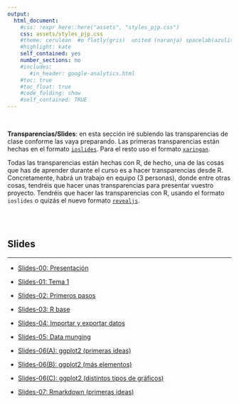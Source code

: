 ```yaml
---
output:
  html_document:
    #css: !expr here::here("assets", "styles_pjp.css") 
    css: assets/styles_pjp.css
    #theme: cerulean  #o flatly(gris)  united (naranja) spacelab(azulito) o yeti o faltly o sandstone
    #highlight: kate 
    self_contained: yes
    number_sections: no
    #includes:
       #in_header: google-analytics.html
    #toc: true
    #toc_float: true
    #code_folding: show
    #self_contained: TRUE
---
```




<br>


<div class = "blue">
**Transparencias/Slides**: en esta sección iré subiendo las transparencias de clase conforme las vaya preparando. Las primeras transparencias están hechas en el formato [`ioslides`](https://bookdown.org/yihui/rmarkdown/ioslides-presentation.html){target="_blank"}. Para el resto uso el formato [`xaringan`](https://bookdown.org/yihui/rmarkdown/xaringan.html){target="_blank"}.

Todas las transparencias están hechas con R, de hecho, una de las cosas que has de aprender durante el curso es a hacer transparencias desde R. Concretamente, habrá un trabajo en equipo (3 personas), donde entre otras cosas, tendréis que hacer unas transparencias para presentar vuestro proyecto. Tendréis que hacer las transparencias con R, usando el formato `ioslides` o quizás el nuevo formato [`revealjs`](https://quarto.org/docs/presentations/revealjs/){target="_blank"}.
</div>

<br><br>

## Slides

-------------------


- [Slides-00: Presentación](./slides/slides_00_presentacion-curso.html){target="_blank"}

- [Slides-01: Tema 1](./slides/slides_01_intro_v3.html){target="_blank"}

- [Slides-02: Primeros pasos](./slides/slides_02_primeros-pasos.html){target="_blank"}

- [Slides-03: R base](./slides/slides_03_R-base-01.html){target="_blank"}

- [Slides-04: Importar y exportar datos](./slides/slides_04_cargar-datos.html){target="_blank"}

- [Slides-05: Data munging](./slides/slides_05_data-munging.html){target="_blank"}

- [Slides-06(A): ggplot2 (primeras ideas)](./slides/slides_06_ggplot2_A.html){target="_blank"}

- [Slides-06(B): ggplot2 (más elementos)](./slides/slides_06_ggplot2_B.html){target="_blank"}

- [Slides-06(C): ggplot2 (distintos tipos de gráficos)](./slides/slides_06_ggplot2_C.html){target="_blank"}

- [Slides-07: Rmarkdown (primeras ideas)](./slides/slides_07_rmarkdown.html){target="_blank"}


<br><br>

<div class="tocify-extend-page" data-unique="tocify-extend-page" style="height: 0;"></div>
